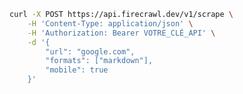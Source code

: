 ```bash cURL
curl -X POST https://api.firecrawl.dev/v1/scrape \
    -H 'Content-Type: application/json' \
    -H 'Authorization: Bearer VOTRE_CLÉ_API' \
    -d '{
        "url": "google.com",
        "formats": ["markdown"],
        "mobile": true
    }'
```
